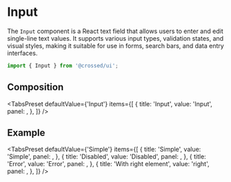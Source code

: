 
<Meta of={InputStories} />

# Input
The `Input` component is a React text field that allows users to enter and edit single-line text values.
It supports various input types, validation states, and visual styles, making it suitable for use in forms, search bars, and data entry interfaces.

```jsx
import { Input } from '@crossed/ui';
```

<Canvas of={InputStories.Primary} />

## Composition

<TabsPreset
  defaultValue={'Input'}
  items={[
    {
      title: 'Input',
      value: 'Input',
      panel: <ArgTypes of={InputStories.default.component} />,
    },
  ]}
/>

## Example
<TabsPreset
  defaultValue={'Simple'}
  items={[
    {
      title: 'Simple',
      value: 'Simple',
      panel: <Canvas of={InputStories.Primary} />,
    },
    {
      title: 'Disabled',
      value: 'Disabled',
      panel: <Canvas of={InputStories.Disabled} />,
    },
    {
      title: 'Error',
      value: 'Error',
      panel: <Canvas of={InputStories.Error} />,
    },
    {
      title: 'With right element',
      value: 'right',
      panel: <Canvas of={InputStories.WithRightElement} />,
    },
  ]}
/>
